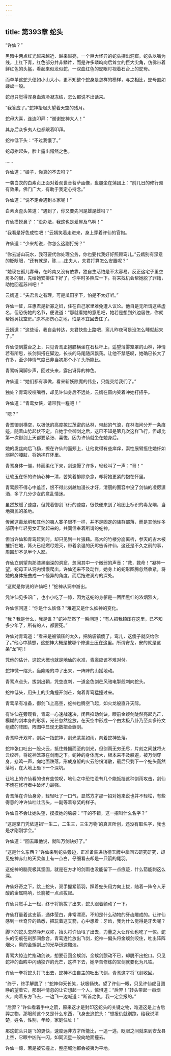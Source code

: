 ```yaml
---
---
---
```

title: 第393章 蛇头
---





“许仙？”

黑暗中两点红光越来越近、越来越亮，一个巨大怪异的蛇头探出洞窟。蛇头以嘴为线，上红下青，红色部分并非鳞片，而是许多嶙峋向后耸立的巨大尖角，仿佛带着鲜红色的头盔，看起来似龙似蛇，一双血红色的蛇眼盯视着石台上的蛇母。

而单单这蛇头便如小山大小，更不知整个蛇身是怎样的模样，与之相比，蛇母直如蝼蚁一般。

蛇母只觉得浑身血液冷凝冻结，怎么都说不出话来。

“我答应了。”蛇神抬起头望着天空的残月。

蛇母大喜，连连叩拜：“谢谢蛇神大人！”

其身后众多夷人也都跟着叩拜。

蛇神低下头：“不过我饿了。”

蛇母抬起头，脸上露出愕然之色。

……

许仙道：“娘子，你真的不去吗？”

一袭白衣的白素贞正面对着观世音菩萨画像，盘腿坐在蒲团上：“前几日的修行颇有效果，佛门广大，有助于我定心持念。”

许仙道：“说不定会遇到本家呢！”

白素贞歪头笑道：“遇到了，你又要先问是雄是雌吗？”

许仙摸摸鼻子：“没办法，我这也是爱屋及乌啊！”

“我看是好色成性吧！”云嫣笑着走进来，身上穿着许仙的官袍。

许仙道：“少来胡说，你怎么这副打扮？”

“你去游山玩水，我可要代你处理公务，你也要代我好好照顾鸾儿。”云嫣别有深意的眨眨眼，“还有就是，陈……庄夫人，夫君打算怎么安置呢？”

“她现在孤儿寡母，在岭南又没有依靠，独自生活怕是不太容易。反正这宅子里空房多的很，先给她安排住下好了，你平时多照应一下。将来找机会帮她脱了罪籍，助她回返苏州吧！”

云嫣道：“夫君言之有理，可是瓜田李下，怕是不太好听。”

许仙一怔，庄惠君是新寡之妇，住在自己家里难免遭人议论。他自是无所谓这些虚名，但恐伤她的名节，便说道：“那就看她的意思吧，她若是想到外边居住，你就帮她另找空房。”原本那伤心之地，怕是不宜回去住了。

云嫣道：“这些话，我自会转达，夫君快些上路吧，鸾儿昨夜可是没怎么睡就起来了。”

许仙便到露台之上，只见青鸾正抱膝横坐在石栏杆上，遥望薄雾笼罩的山林，神情若有所思，长剑斜搭在脚边，长长的马尾随风飘荡。让他不禁感叹，她确已长大了许多，至少神情气度已非当初那个小丫头所能比。

青鸾听闻脚步声，回过头来，露出讶异的神色。

许仙道：“她们都有事做，看来斩妖除魔的伟业，只能交给我们了。”

独处？青鸾咬咬嘴唇，却见许仙身后不远处，云嫣在窗内笑着冲她打招乎。

许仙道：“青鸾女侠，请带我一程吧！”

“嗯？”

青鸾御剑横空，以极低的高度掠过茂密的丛林，带起的气浪，在林海间分开一条痕迹，随着山势起伏不定。自她学会御剑之后，这已不知是第几次这样飞行，但却比第一次御剑上天都要紧张、喜悦，因为许仙就坐在她身后。

她的发丝向后飞扬，撩在许仙的面颊上，让他觉得有些痒痒，索性展臂揽住她纤如弱柳的腰肢，将她抱在怀里。

青鸾身体一僵，转而柔化下来，剑速慢了许多，轻轻叫了一声：“哥！”

让软玉在怀的许仙心神一清，苦笑着排除杂念，却将她更紧的抱在怀里。

青鸾顾不得心中羞涩，恨不得此刻越加漫长才好，清丽的面容中没了剑仙的凌厉潇洒，多了几分少女的意乱情迷。

虽然放缓了速度，但凭着御剑飞行的速度，很快便来到了地图上标识的毒龙峒，当地夷民的圣地。

传闻这毒龙峒和其他的夷人寨子很不一样，并不是固定的族群部落，而是其他许多部落中年轻男女汇聚起来的，共同信奉着所谓的蛇神。

但当许仙和青鸾赶到时，却只见到一片狼藉。高大的竹楼分崩离析，参天的古木被摧折在地，篝火已经燃尽熄灭，带着余温的灰烬告诉许仙，这还是不久之前的事，周围却不见半个人影。

许仙立刻望向那漆黑幽深的洞窟，忽闻其中一个微弱的声音：“救，救命！”凝神一望，蛇母正从洞内慢慢爬出，许仙还来不及动作，她身上的蛇形图腾忽然收紧，将她的身体扭曲成一个怪异的角度，而后拖进洞府的深处。

“这就是你说的许仙吧！”蛇神从洞中游出。

凭许仙见多识广，也小小吃了一惊，因为这蛇的身躯是一团团黑红的浓烟烈火。

许仙惊问道：“你是什么妖怪？”难道又是什么妖神的变化。

“我？我是什么，我是谁？”蛇神茫然了一瞬间道：“有人把我镇压在这里，已不知多少年了，所有的人，都要死。”

许仙对青鸾道：“看来是被镇压的太久，把脑袋镇傻了。鸾儿，这傻子就交给你了。”他心中猜想，这蛇神大概是被哪个修道士压在这里。所谓安龙，安的就是这条“龙”吧！

凭他的估计，这蛇大概也就是地仙的水准，青鸾应该不难对付。

蛇神微一缩头，轰隆隆的冲了出来，一阵阵的山摇地动。

青鸾点点头，拔剑出鞘，凭空直刺，一道金色剑芒风驰电掣般刺向蛇头。

蛇神低头，用头上的尖角撞开剑芒，向着青鸾猛撞过来。

青鸾早有准备，御剑飞上高空，蛇神也腾空飞起，如火龙般直升天际。

有许仙在旁观看，青鸾一心速战速决，闭目掐动剑诀，眼前金蜈剑陡然亮起光芒，模糊的剑本身的形状，光芒忽然绽放，在天空中形成一个由太极八卦乃至众多符文组成的阵图，阵图中显现无数把金蜈剑。

青鸾睁开双眸，剑尖一指蛇神，剑光蒙蒙如雨，向着蛇神坠落。

蛇神张口吐出一股火云，抵住蜂拥而至的剑光，但剑雨无穷无尽，片刻之间就将火云绞碎，将蛇神笼罩在剑雨之下。蛇神的身体庞大，根本来不及躲避，被万剑穿身，悲鸣一声，向地面跌落，形成身躯的火云纷纷消散，最后只剩下一个蛇头轰然落地，在大地上砸下一个深坑。

让地上的许仙看的也有些惊叹，地仙之中恐怕没有几个能抵挡这种剑雨攻击，剑仙不愧在修行者中破坏力最强。

青鸾落在许仙身旁，轻轻吐了一口气，显然方才那一招对她来说也并不轻松，有些得意的冲许仙吐吐舌头，一副等着夸奖的样子。

许仙自不会让她失望，摸摸她的脑袋：“干的不错，这一招叫什么名字？”

“这是掌门凭依道祖‘一生二，二生三，三生万物’的真言所创，还没有取名字，我也是才刚刚学会。”

许仙道：“回去跟他说，就叫万剑诀好了。”

“这是什么东西？”许仙来到蛇头旁边，正准备装进功德玉牌中拿回去研究研究，却见蛇神赤红的天灵盖上有一点白，仔细看去却是一只箭的尾羽。

这蛇神的脑壳极其坚固，就是在方才的剑雨也没能留下一点痕迹，什么箭能刺这么深。

许仙好奇之下，跳上蛇头，双手握紧箭羽，踩着蛇头用力向上拔，随着一阵令人牙酸的金属鸣响，长箭被一点点拔起。

许仙只觉手上一松，终于将箭拔了出来，蛇头跟着颤动了一下。

许仙打量着这支箭，通体莹白，非常漂亮，不知是什么动物的牙齿雕成的。让许仙感到一丝奇异的熟悉，把玩着这支箭，心中想着：牙齿，我为什么觉得是牙齿呢？

脚下的蛇头忽然睁开双眸，抬头将许仙甩了出去，力量之大让许仙也吃了一惊。蛇头的伤痕在刹那间愈合，青鸾连忙放出飞剑，蛇神一偏头将金蜈剑咬住，吐出阵阵烟火，熏的金蜈剑上的光华迅速黯淡。

青鸾大惊连忙掐动剑诀，想要召回金蜈剑，金蜈剑颤动不已，却脱不出蛇口。只见蛇神的血眸中闪动狡诈的光芒，这样下去，她辛苦修炼的宝剑就要化为凡铁。

许仙一拳将蛇头打飞出去，蛇神不由自主的吐出飞剑，青鸾这才将飞剑收回。

“终于，终手解脱了！”蛇神仰天长笑，状极畅快。望了许仙一眼，只见许仙虎目圆睁的望着它，那副神情忽的让它想起一个人，惊惧道：“后羿！”转头带起一串烟火，向着东方飞去，一边飞一边喊道：“断首之仇，我一定会报的。”

“后羿？”许仙看着手中之箭，原来这才是封印这蛇头的关键之物，难道这是上古后羿之物，那眼前这个又是什么东西，飞身去追蛇头：“想报仇就别跑，给我说清楚，姓名，性别，年龄，家庭住址！”

那这蛇头只是飞的更快，速度远非方才所能比，一追一逃，眨眼之间就来到安龙县上空，它眼中凶光一闪，如同流星一般向地面撞去。

许仙一惊，若是被它撞上，整座城池都会被夷为平地。